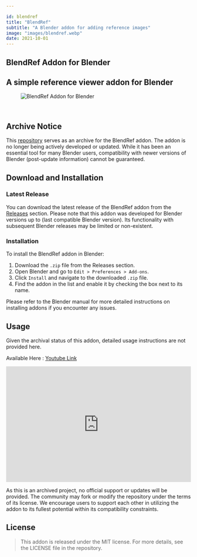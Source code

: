 ```yaml
---

id: blendref
title: "BlendRef"
subtitle: "A Blender addon for adding reference images"
image: "images/blendref.webp"
date: 2021-10-01
---
```

<div class="page-wrapper">
<div class="section box">
<section class="content is-medium">

# BlendRef Addon for Blender

## A simple reference viewer addon for Blender

<figure class="image">
  <img style="width: auto; margin:auto;" src="images/blendref.webp" alt="BlendRef Addon for Blender"/>
</figure>
<br/>

## Archive Notice

This [repository](https://github.com/theunnecessarythings/BlendRef) serves as an archive for the BlendRef addon. The addon is no longer being actively developed or updated. While it has been an essential tool for many Blender users, compatibility with newer versions of Blender (post-update information) cannot be guaranteed.

## Download and Installation

### Latest Release

You can download the latest release of the BlendRef addon from the [Releases](https://github.com/theunnecessarythings/BlendRef/releases) section. Please note that this addon was developed for Blender versions up to (last compatible Blender version). Its functionality with subsequent Blender releases may be limited or non-existent.

### Installation

To install the BlendRef addon in Blender:

1. Download the `.zip` file from the Releases section.
2. Open Blender and go to `Edit > Preferences > Add-ons`.
3. Click `Install` and navigate to the downloaded `.zip` file.
4. Find the addon in the list and enable it by checking the box next to its name.

Please refer to the Blender manual for more detailed instructions on installing addons if you encounter any issues.

## Usage

Given the archival status of this addon, detailed usage instructions are not provided here.

Available Here : [Youtube Link](https://www.youtube.com/watch?v=Qpsyqthkevc)

<iframe style="display:block; margin:auto;" width="100%" height="315" src="https://www.youtube.com/embed/Qpsyqthkevc?si=vFs6mVaSIUbNxewn" title="YouTube video player" frameborder="0" allow="accelerometer; autoplay; clipboard-write; encrypted-media; gyroscope; picture-in-picture; web-share" referrerpolicy="strict-origin-when-cross-origin" allowfullscreen></iframe>

As this is an archived project, no official support or updates will be provided. The community may fork or modify the repository under the terms of its license. We encourage users to support each other in utilizing the addon to its fullest potential within its compatibility constraints.

## License

> This addon is released under the MIT license. For more details, see the LICENSE file in the repository.

</section>

<div class="giscus"></div>

<script src="https://giscus.app/client.js"
        data-repo="theunnecessarythings/sreerajr000.github.io"
        data-repo-id="R_kgDOHhobNQ"
        data-category="Announcements"
        data-category-id="DIC_kwDOHhobNc4Ci3VC"
        data-mapping="og:title"
        data-strict="1"
        data-reactions-enabled="1"
        data-emit-metadata="1"
        data-input-position="top"
        data-theme="dark_dimmed"
        data-lang="en"
        data-loading="lazy"
        crossorigin="anonymous"
        async>
</script>
</div>
</div>

